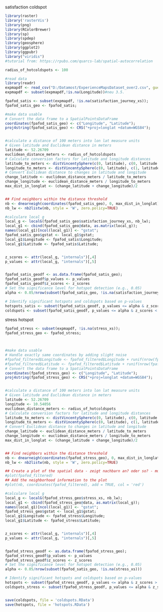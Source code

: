 satisfaction coldspot
```{r, echo=FALSE}
library(raster)
library('rasterVis')
library(png)
library(RColorBrewer)
library(sp)
library(spdep)
library(geosphere)
library(ggplot2)
library(ggpubr)
library("viridis") 
#tutorial from: https://rpubs.com/quarcs-lab/spatial-autocorrelation

radius_of_hotcoldspots <- 100

#read data
library(readr)
expmapdf <- read_csv("D:/Datamost/ExperienceMapsDataset_over2.csv", guess_max = 100000)#studyarea
expmapdf <- subset(expmapdf,!is.na(Longitude))#neu 3.5.

fpafod_satis <- subset(expmapdf, !is.na(satisfaction_journey_xs));
fpafod_satis_geo <- fpafod_satis;

#make data usable
# Convert the data frame to a SpatialPointsDataFrame
coordinates(fpafod_satis_geo) <- c("Longitude", "Latitude");
proj4string(fpafod_satis_geo) <- CRS("+proj=longlat +datum=WGS84");


#calculate a distance of 100 meters into lon lat measure units
# Given latitude and Euclidean distance in meters
latitude <- 52.26709
euclidean_distance_meters <- radius_of_hotcoldspots
# Calculate conversion factors for latitude and longitude distances
latitude_to_meters <- distVincentySphere(c(0, latitude), c(0, latitude + 1))
longitude_to_meters <- distVincentySphere(c(0, latitude), c(1, latitude))
# Convert Euclidean distance to changes in latitude and longitude
change_latitude <- euclidean_distance_meters / latitude_to_meters
change_longitude <- euclidean_distance_meters / longitude_to_meters
max_dist_in_longlat <- (change_latitude + change_longitude)/2


## Find neighbors within the distance threshold
nb <- dnearneigh(coordinates(fpafod_satis_geo), 0, max_dist_in_longlat)
nb_lw <- nb2listw(nb, style = 'W', zero.policy=TRUE)

#calculare local g
local_g <- localG(fpafod_satis_geo$satisfaction_journey_xs, nb_lw);
local_g1 <- cbind(fpafod_satis_geo@data, as.matrix(local_g));
names(local_g1)[ncol(local_g1)] <- "gstat";
fpafod_satis_geo$gstat <- local_g1$gstat;
local_g1$Longitude <- fpafod_satis$Longitude;
local_g1$Latitude <- fpafod_satis$Latitude;


z_scores <- attr(local_g, "internals")[,4]
p_values <- attr(local_g, "internals")[,5]


fpafod_satis_geodf <- as.data.frame(fpafod_satis_geo);
fpafod_satis_geodf$p_values <- p_values
fpafod_satis_geodf$z_scores <- z_scores
# Set the significance level for hotspot detection (e.g., 0.05)
alpha <- 0.05/nrow(subset(fpafod_satis_geo, !is.na(satisfaction_journey_xs)))

# Identify significant hotspots and coldspots based on p-values
hotspots_satis <- subset(fpafod_satis_geodf, p_values <= alpha & z_scores > 0)
coldspots <- subset(fpafod_satis_geodf, p_values <= alpha & z_scores < 0)

```


stress hotspot
```{r}
fpafod_stress <- subset(expmapdf, !is.na(stress_xs));
fpafod_stress_geo <- fpafod_stress;



#make data usable
# Handle exactly same coordinates by adding slight noise
#fpafod_filtered$Longitude <- fpafod_filtered$Longitude + runif(nrow(fpafod_filtered), -0.0001, 0.0001);
#fpafod_filtered$Latitude <- fpafod_filtered$Latitude + runif(nrow(fpafod_filtered), -0.0001, 0.0001);
# Convert the data frame to a SpatialPointsDataFrame
coordinates(fpafod_stress_geo) <- c("Longitude", "Latitude");
proj4string(fpafod_stress_geo) <- CRS("+proj=longlat +datum=WGS84");


#calculate a distance of 100 meters into lon lat measure units
# Given latitude and Euclidean distance in meters
latitude <- 52.26709
longitude <- 10.54056
euclidean_distance_meters <- radius_of_hotcoldspots
# Calculate conversion factors for latitude and longitude distances
latitude_to_meters <- distVincentySphere(c(0, latitude), c(0, latitude + 1))
longitude_to_meters <- distVincentySphere(c(0, latitude), c(1, latitude))
# Convert Euclidean distance to changes in latitude and longitude
change_latitude <- euclidean_distance_meters / latitude_to_meters
change_longitude <- euclidean_distance_meters / longitude_to_meters
max_dist_in_longlat <- (change_latitude + change_longitude)/2


## Find neighbors within the distance threshold
nb <- dnearneigh(coordinates(fpafod_stress_geo), 0, max_dist_in_longlat)
nb_lw <- nb2listw(nb, style = 'W', zero.policy=TRUE)

## Create a plot of the spatial data - zeigt nachbarn an? oder so? - mus in extra r script geöffnet werden
#plot(fpafod_filtered)
## Add the neighborhood information to the plot
#plot(nb, coordinates(fpafod_filtered), add = TRUE, col = 'red')

#calculare local g
local_g <- localG(fpafod_stress_geo$stress_xs, nb_lw);
local_g1 <- cbind(fpafod_stress_geo@data, as.matrix(local_g));
names(local_g1)[ncol(local_g1)] <- "gstat";
fpafod_stress_geo$gstat <- local_g1$gstat;
local_g1$Longitude <- fpafod_stress$Longitude;
local_g1$Latitude <- fpafod_stress$Latitude;


z_scores <- attr(local_g, "internals")[,4]
p_values <- attr(local_g, "internals")[,5]


fpafod_stress_geodf <- as.data.frame(fpafod_stress_geo);
fpafod_stress_geodf$p_values <- p_values
fpafod_stress_geodf$z_scores <- z_scores
# Set the significance level for hotspot detection (e.g., 0.05)
alpha <- 0.05/nrow(subset(fpafod_satis_geo, !is.na(stress_xs)))

# Identify significant hotspots and coldspots based on p-values
hotspots <- subset(fpafod_stress_geodf, p_values <= alpha & z_scores > 0)
coldspots_stress <- subset(fpafod_stress_geodf, p_values <= alpha & z_scores < 0)


save(coldspots, file = 'coldspots.RData')
save(hotspots, file = 'hotspots.RData')

```